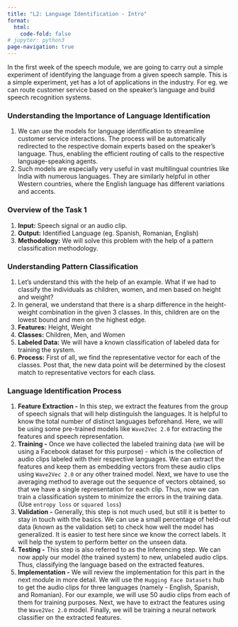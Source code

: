 ```yaml
---
title: "L2: Language Identification - Intro"
format:
  html:
    code-fold: false
# jupyter: python3
page-navigation: true
---
```


In the first week of the speech module, we are going to carry out a simple experiment of identifying the language from a given speech sample. This is a simple experiment, yet has a lot of applications in the industry. For eg. we can route customer service based on the speaker's language and build speech recognition systems. 

### Understanding the Importance of Language Identification

1. We can use the models for language identification to streamline customer service interactions. The process will be automatically redirected to the respective domain experts based on the speaker's language. Thus, enabling the efficient routing of calls to the respective language-speaking agents. 
2. Such models are especially very useful in vast multilingual countries like India with numerous languages. They are similarly helpful in other Western countries, where the English language has different variations and accents. 

### Overview of the Task 1

1. **Input:** Speech signal or an audio clip.
2. **Output:** Identified Language (eg. Spanish, Romanian, English)
3. **Methodology:** We will solve this problem with the help of a pattern classification methodology.

### Understanding Pattern Classification

1. Let's understand this with the help of an example. What if we had to classify the individuals as children, women, and men based on height and weight?
2. In general, we understand that there is a sharp difference in the height-weight combination in the given 3 classes. In this, children are on the lowest bound and men on the highest edge. 
3. **Features:** Height, Weight
4. **Classes:** Children, Men, and Women
5. **Labeled Data:** We will have a known classification of labeled data for training the system. 
6. **Process:** First of all, we find the representative vector for each of the classes. Post that, the new data point will be determined by the closest match to representative vectors for each class. 

### Language Identification Process

1. **Feature Extraction -** In this step, we extract the features from the group of speech signals that will help distinguish the languages. It is helpful to know the total number of distinct languages beforehand. Here, we will be using some pre-trained models like `Wave2Vec 2.0` for extracting the features and speech representation. 
2. **Training -** Once we have collected the labeled training data (we will be using a Facebook dataset for this purpose) - which is the collection of audio clips labeled with their respective languages. We can extract the features and keep them as embedding vectors from these audio clips using `Wave2Vec 2.0` or any other trained model. Next, we have to use the averaging method to average out the sequence of vectors obtained, so that we have a single representation for each clip. Thus, now we can train a classification system to minimize the errors in the training data. (Use `entropy loss` or `squared loss`)
3. **Validation -** Generally, this step is not much used, but still it is better to stay in touch with the basics. We can use a small percentage of held-out data (known as the validation set) to check how well the model has generalized. It is easier to test here since we know the correct labels. It will help the system to perform better on the unseen data. 
4. **Testing -** This step is also referred to as the Inferencing step. We can now apply our model (the trained system) to new, unlabeled audio clips. Thus, classifying the language based on the extracted features. 
5. **Implementation -** We will review the implementation for this part in the next module in more detail. We will use the `Hugging Face Datasets` hub to get the audio clips for three languages (namely - English, Spanish, and Romanian). For our example, we will use 50 audio clips from each of them for training purposes. Next, we have to extract the features using the `Wave2Vec 2.0` model. Finally, we will be training a neural network classifier on the extracted features.